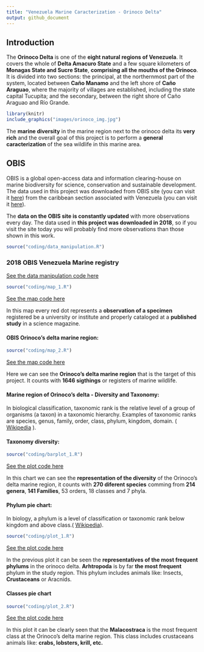 ---
title: "Venezuela Marine Caracterization - Orinoco Delta"
output: github_document
---

## Introduction

The **Orinoco Delta** is one of the **eight natural regions of Venezuela**. It covers the whole of **Delta Amacuro State** and a few square kilometers of **Monagas State and Sucre State**, **comprising all the mouths of the Orinoco**. It is divided into two sections: the principal, at the northernmost part of the system, located between **Caño Manamo** and the left shore of **Caño Araguao**, where the majority of villages are established, including the state capital Tucupita; and the secondary, between the right shore of Caño Araguao and Río Grande.

```{r echo=FALSE,message=FALSE, warning=FALSE,out.width="1000px"}
library(knitr)
include_graphics("images/orinoco_img.jpg")
```

The **marine diversity** in the marine region next to the orinoco delta its **very rich** and the overall goal of this project is to perform a **general caracterization** of the sea wildlife in this marine area.

## OBIS 

OBIS is a global open-access data and information clearing-house on marine biodiversity for science, conservation and sustainable development. The data used in this project was downloaded from OBIS site (you can visit it [here](https://obis.org/)) from the caribbean section associated with Venezuela (you can visit it [here](https://obis.org/area/280)). 

The **data on the OBIS site is constantly updated** with more observations every day. The data used in **this project was downloaded in 2018**, so if you visit the site today you will probably find more observations than those shown in this work.

```{r,echo=FALSE,warning=FALSE,message=FALSE}
source("coding/data_manipulation.R")
```

### 2018 OBIS Venezuela Marine registry

[See the data manipulation code here](XXXXXX)

```{r,fig.height=6,fig.width=6,echo=FALSE,warning=FALSE,message=FALSE}
source("coding/map_1.R")
```

[See the map code here](XXXXXX)

In this map every red dot represents a **observation of a specimen** registered be a university or institute and properly cataloged at a **published study** in a science magazine.

#### OBIS Orinoco's delta marine region:

```{r echo=FALSE,warning=FALSE,message=FALSE}
source("coding/map_2.R")
```

[See the map code here](XXXXXX)

Here we can see the **Orinoco's delta marine region** that is the target of this project. It counts with **1646 sigthings** or registers of marine wildlife.

#### Marine region of Orinoco's delta -  Diversity and Taxonomy:

In biological classification, taxonomic rank is the relative level of a group of organisms (a taxon) in a taxonomic hierarchy. Examples of taxonomic ranks are species, genus, family, order, class, phylum, kingdom, domain. ( [Wikipedia](https://en.wikipedia.org/wiki/Taxonomic_rank) ).

#### Taxonomy diversity:

```{r echo=FALSE,warning=FALSE,message=FALSE,fig.height=6,fig.width=6,}
source("coding/barplot_1.R")
```

[See the plot code here](XXXXXX)

In this chart we can see the **representation of the diversity** of the Orinoco's delta marine region, it counts with **270 diferent species** comming from **214 genera**, **141 Families**, 53 orders, 18 classes and 7 phyla.

#### Phylum pie chart:

In biology, a phylum is a level of classification or taxonomic rank below kingdom and above class.( [Wikipedia](https://en.wikipedia.org/wiki/Phylum)).

```{r,fig.height=10,fig.width=10,echo=FALSE,warning=FALSE,message=FALSE}
source("coding/plot_1.R")
```

[See the plot code here](XXXXXX)

In the previous plot it can be seen the **representatives of the most frequent phylums** in the orinoco delta. **Arhtropoda** is by far **the most frequent** phylum in the study region. This phylum includes animals like: Insects, **Crustaceans** or Aracnids.

#### Classes pie chart

```{r,fig.height=10,fig.width=10,echo=FALSE,warning=FALSE,message=FALSE}
source("coding/plot_2.R")
```

[See the plot code here](XXXXXX)

In this plot it can be clearly seen that the **Malacostraca** is the most frequent class at the Orinoco's delta marine region. This class includes crustaceans  animals like: **crabs, lobsters, krill, etc.**
